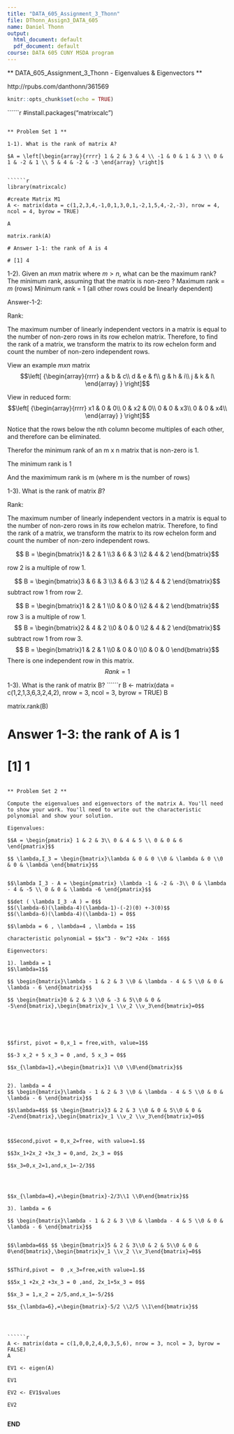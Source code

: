 ```yaml
---
title: "DATA_605_Assignment_3_Thonn"
file: DThonn_Assign3_DATA_605
name: Daniel Thonn
output:
  html_document: default
  pdf_document: default
course: DATA 605 CUNY MSDA program
---
```


** DATA_605_Assignment_3_Thonn - Eigenvalues & Eigenvectors **

http://rpubs.com/danthonn/361569

```r
knitr::opts_chunk$set(echo = TRUE)
```

``````r
#install.packages("matrixcalc")

```

** Problem Set 1 **

1-1). What is the rank of matrix A?

$A = \left[\begin{array}{rrrr} 1 & 2 & 3 & 4 \\ -1 & 0 & 1 & 3 \\ 0 & 1 & -2 & 1 \\ 5 & 4 & -2 & -3 \end{array} \right]$ 


``````r

library(matrixcalc)

#create Matrix M1
A <- matrix(data = c(1,2,3,4,-1,0,1,3,0,1,-2,1,5,4,-2,-3), nrow = 4, ncol = 4, byrow = TRUE)

A

matrix.rank(A)

# Answer 1-1: the rank of A is 4

# [1] 4

```


1-2).	Given an $m x n$ matrix where $m > n$, what can be the maximum rank? The minimum rank, assuming that the matrix is non-zero ? Maximum rank = $m$ (rows) Minimum rank = 1 (all other rows could be linearly dependent)

Answer-1-2:

Rank:

The maximum number of linearly independent vectors in a matrix is equal to the number of non-zero rows in its row echelon matrix. Therefore, to find the rank of a matrix, we transform the matrix to its row echelon form and count the number of non-zero independent rows.

View an example $m x n$ matrix
$$\left[ {\begin{array}{rrrr} a & b & c\\ d & e & f\\ g & h & i\\ j & k & l\ \end{array} } \right]$$


View in reduced form:
$$\left[ {\begin{array}{rrrr} x1 & 0 & 0\\ 0 & x2 & 0\\ 0 & 0 & x3\\ 0 & 0 & x4\\ \end{array} } \right]$$

Notice that the rows below the nth column become multiples of each other, and therefore can be eliminated.

Therefor the minimum rank of an m x n matrix that is non-zero is 1. 

The minimum rank is 1

And the maximimum rank is m (where m is the number of rows)


1-3). What is the rank of matrix $B$?

Rank:

The maximum number of linearly independent vectors in a matrix is equal to the number of non-zero rows in its row echelon matrix. Therefore, to find the rank of a matrix, we transform the matrix to its row echelon form and count the number of non-zero independent rows.


$$ B = \begin{bmatrix}1 & 2 & 1 \\3 & 6 & 3 \\2 & 4 & 2 \end{bmatrix}$$

row 2 is a multiple of row 1.  

$$ B = \begin{bmatrix}3 & 6 & 3 \\3 & 6 & 3 \\2 & 4 & 2 \end{bmatrix}$$ 
subtract row 1 from row 2.

$$ B = \begin{bmatrix}1 & 2 & 1 \\0 & 0 & 0 \\2 & 4 & 2 \end{bmatrix}$$ 
row 3 is a multiple of row 1.
$$ B = \begin{bmatrix}2 & 4 & 2 \\0 & 0 & 0 \\2 & 4 & 2 \end{bmatrix}$$ 
subtract row 1 from row 3.
$$ B = \begin{bmatrix}1 & 2 & 1 \\0 & 0 & 0 \\0 & 0 & 0 \end{bmatrix}$$ 
There is one independent row in this matrix.
$$ Rank =1 $$


1-3). What is the rank of matrix B?
``````r
B <- matrix(data = c(1,2,1,3,6,3,2,4,2), nrow = 3, ncol = 3, byrow = TRUE)
B

matrix.rank(B)

# Answer 1-3: the rank of A is 1

# [1] 1

```

** Problem Set 2 **

Compute the eigenvalues and eigenvectors of the matrix A. You'll need to show your work. You'll need to write out the characteristic polynomial and show your solution.

Eigenvalues:

$$A = \begin{pmatrix} 1 & 2 & 3\\ 0 & 4 & 5 \\ 0 & 0 & 6 \end{pmatrix}$$

$$ \lambda,I_3 = \begin{bmatrix}\lambda & 0 & 0 \\0 & \lambda & 0 \\0 & 0 & \lambda \end{bmatrix}$$ 


$$\lambda I_3 - A = \begin{pmatrix} \lambda -1 & -2 & -3\\ 0 & \lambda - 4 & -5 \\ 0 & 0 & \lambda -6 \end{pmatrix}$$

$$det ( \lambda I_3 -A ) = 0$$
$$(\lambda-6)(\lambda-4)(\lambda-1)-(-2)(0) +-3(0)$$
$$(\lambda-6)(\lambda-4)(\lambda-1) = 0$$

$$\lambda = 6 , \lambda=4 , \lambda = 1$$

characteristic polynomial = $$x^3 - 9x^2 +24x - 16$$

Eigenvectors:

1). lambda = 1
$$\lambda=1$$ 

$$ \begin{bmatrix}\lambda - 1 & 2 & 3 \\0 & \lambda - 4 & 5 \\0 & 0 & \lambda - 6 \end{bmatrix}$$

$$ \begin{bmatrix}0 & 2 & 3 \\0 & -3 & 5\\0 & 0 & -5\end{bmatrix},\begin{bmatrix}v_1 \\v_2 \\v_3\end{bmatrix}=0$$





$$first, pivot = 0,x_1 = free,with, value=1$$

$$-3 x_2 + 5 x_3 = 0 ,and, 5 x_3 = 0$$

$$x_{\lambda=1},=\begin{bmatrix}1 \\0 \\0\end{bmatrix}$$


2). lambda = 4
$$ \begin{bmatrix}\lambda - 1 & 2 & 3 \\0 & \lambda - 4 & 5 \\0 & 0 & \lambda - 6 \end{bmatrix}$$

$$\lambda=4$$ $$ \begin{bmatrix}3 & 2 & 3 \\0 & 0 & 5\\0 & 0 & -2\end{bmatrix},\begin{bmatrix}v_1 \\v_2 \\v_3\end{bmatrix}=0$$ 



$$Second,pivot = 0,x_2=free, with value=1.$$ 

$$3x_1+2x_2 +3x_3 = 0,and, 2x_3 = 0$$ 

$$x_3=0,x_2=1,and,x_1=-2/3$$ 




$$x_{\lambda=4},=\begin{bmatrix}-2/3\\1 \\0\end{bmatrix}$$

3). lambda = 6

$$ \begin{bmatrix}\lambda - 1 & 2 & 3 \\0 & \lambda - 4 & 5 \\0 & 0 & \lambda - 6 \end{bmatrix}$$


$$\lambda=6$$ $$ \begin{bmatrix}5 & 2 & 3\\0 & 2 & 5\\0 & 0 & 0\end{bmatrix},\begin{bmatrix}v_1 \\v_2 \\v_3\end{bmatrix}=0$$


$$Third,pivot =  0 ,x_3=free,with value=1.$$ 

$$5x_1 +2x_2 +3x_3 = 0 ,and, 2x_1+5x_3 = 0$$ 

$$x_3 = 1,x_2 = 2/5,and,x_1=-5/2$$

$$x_{\lambda=6},=\begin{bmatrix}-5/2 \\2/5 \\1\end{bmatrix}$$




``````r
A <- matrix(data = c(1,0,0,2,4,0,3,5,6), nrow = 3, ncol = 3, byrow = FALSE)
A

EV1 <- eigen(A)

EV1

EV2 <- EV1$values

EV2


```


**END**
